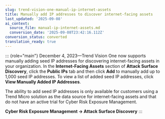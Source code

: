 ```yaml
---
slug: trend-vision-one-manual-ip-internet-assets
title: Manually add IP addresses to discover internet-facing assets
last_updated: '2025-09-08'
ai_context:
  source_file: manual-ip-internet-assets.md
  conversion_date: '2025-09-08T23:42:16.112Z'
conversion_status: converted
translation_ready: true
---
```


::: {role="main"}
December 4, 2023—Trend Vision One now supports manually adding seed IP addresses for discovering internet-facing assets in your organization. In the **Internet-Facing Assets** section of **Attack Surface Discovery**, click the **Public IPs** tab and then click **Add** to manually add up to 1,000 seed IP addresses. To view a list of added seed IP addresses, click **View Manually Added IP Addresses**.

The ability to add seed IP addresses is only available for customers using a Trend Micro solution as the data source for internet-facing assets and that do not have an active trial for Cyber Risk Exposure Management.

**Cyber Risk Exposure Management → Attack Surface Discovery**
:::
